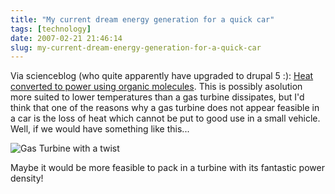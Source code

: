 ```yaml
---
title: "My current dream energy generation for a quick car"
tags: [technology]
date: 2007-02-21 21:46:14
slug: my-current-dream-energy-generation-for-a-quick-car
---
```


Via scienceblog (who quite apparently have upgraded to drupal 5 :): [Heat converted to power using organic molecules](http://www.scienceblog.com/cms/heat-converted-to-power-using-organic-molecules-12613.html). This is possibly asolution more suited to lower temperatures than a gas turbine dissipates, but I'd think that one of the reasons why a gas turbine does not appear feasible in a car is the loss of heat which cannot be put to good use in a small vehicle. Well, if we would have something like this...

![Gas Turbine with a twist](/assets/gas_turbine.gif)

Maybe it would be more feasible to pack in a turbine with its fantastic power density!